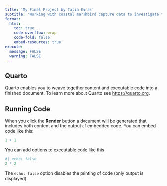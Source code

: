 ```yaml
---
title: 'My Final Project by Talia Kuras'
subtitle: 'Working with coastal marshbird capture data to investigate trends in body sizes and marsh occupancy'
format:
  html:
    toc: true
    code-overflow: wrap
    code-fold: false
    embed-resources: true
execute: 
  message: FALSE
  warning: FALSE
---
```


## Quarto

Quarto enables you to weave together content and executable code into a finished document. To learn more about Quarto see <https://quarto.org>.

## Running Code

When you click the **Render** button a document will be generated that includes both content and the output of embedded code. You can embed code like this:

```r
1 + 1
```

You can add options to executable code like this

```r
#| echo: false
2 * 2
```

The `echo: false` option disables the printing of code (only output is displayed).
